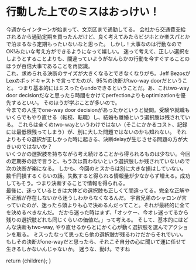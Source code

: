 
# 行動した上でのミスはおっけい！

今週からインターンが始まって、文京区まで通勤してる。
会社から交通費支給されるから通勤定期を買ったんだけど、良く考えてみたらビジホとか楽スパとかで泊まるなら定期もったいないなと思った。
しかし！大事なのは行動なのでOK!みたいな考え方ができるようになって嬉しい。
迷って考えて、正しい選択をしようとすることよりも、間違っていようがなんらかの行動を今すぐすることのほうが百倍大事であることを再認識。
<br />
これ、求められる決断のサイズが大きくなるとできなくなりがち。Jeff BezosがLexのポッドキャストで言ってたのが、95%の決断がtwo-way doorだということ。
つまり基本的にはミスったらundoできるということだ。あ、これtwo-way door decisionだなと思ったら時間をかけてperfectionよりもoptimizationを優先するといい。
そのほうが学ぶことが多いので。
<br />
今までの人生でone-way door decisionがあったかというと疑問。受験や就職もいくらでもやり直せる（転校、転職）し、結婚も離婚という選択肢は残されている。
これらは全くのtwo-wayというわけではない（そこにかかるコスト、記録には最低限残ってしまう）が、別に大した問題ではないのかも知れない。
それよりもその選択が正しかった時に起きる、決断delayが生じさせる問題の方が大きいのではないか？
<br />
いくつかの選択肢を持ちながら考え続けることから得られるものは少ない。今回の定期券の話で言うと、もう次は買わないという選択肢しか残されていないので次の決断が楽になる。
しかも、今回のミスからは別に大きな損はしていない。数千円損するくらいの話。失敗すると得られる情報量が少なからず増える。成功してもそう。つまり決断することで情報を得られる。
<br />
最後に、迷っているときは大体どの選択肢も正しくて間違ってる。完全な正解や不正解が存在しないから迷うしわからなくなるんだ。
宇宙兄弟のシャロンが言っていたのが、迷ったら頭よりも心で決めるんだってこと。それが最終的に全てを決めるべきなんだ。
だから迷った時はまず、「オッケー、今オレ迷ってるから残りの選択肢どれも同じくらいの価値だ。」って考える。
そして、基本的にはどんな決断もtwo-way, やり直せるからとにかく心が動く選択肢を選んでアクションを取る。
ミスったなって思ったら他の選択肢が残るわけだからそれでいい。
もしその決断がone-wayだと思ったら、それこそ自分の心に聞いて運に任せて生きるしかないんじゃないか。
迷うな、動け。ですね

  return <MdxLayout>{children}</MdxLayout>;
}
